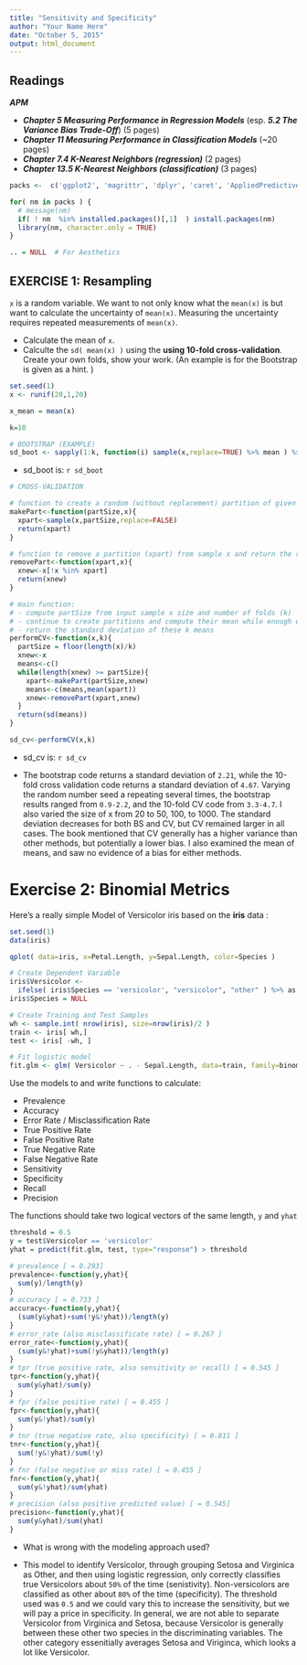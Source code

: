 ```yaml
---
title: "Sensitivity and Specificity"
author: "Your Name Here"
date: "October 5, 2015"
output: html_document
---
```



## Readings

***APM***

- ***Chapter 5 Measuring Performance in Regression Models*** (esp. ***5.2 The Variance Bias Trade-Off***)  (5 pages)
- ***Chapter 11 Measuring Performance in Classification Models*** (~20 pages)
- ***Chapter 7.4 K-Nearest Neighbors (regression)*** (2 pages)
- ***Chapter 13.5 K-Nearest Neighbors (classification)*** (3 pages)


```r
packs <-  c('ggplot2', 'magrittr', 'dplyr', 'caret', 'AppliedPredictiveModeling')

for( nm in packs ) { 
  # message(nm)
  if( ! nm  %in% installed.packages()[,1]  ) install.packages(nm)
  library(nm, character.only = TRUE)
}

.. = NULL  # For Aesthetics

```


## EXERCISE 1: Resampling

`x` is a random variable. We want to not only know what the `mean(x)` is but want to calculate the uncertainty of `mean(x)`.  Measuring the uncertainty requires repeated measurements of `mean(x)`.

- Calculate the mean of `x`.
- Calculte the `sd( mean(x) )` using the **using 10-fold cross-validation**.  Create your own folds, show your work. (An example is for the Bootstrap is given as a hint. )


```r
set.seed(1) 
x <- runif(20,1,20)

x_mean = mean(x)

k=10

# BOOTSTRAP (EXAMPLE)
sd_boot <- sapply(1:k, function(i) sample(x,replace=TRUE) %>% mean ) %>% sd
```

- sd_boot   is: `r sd_boot`

```r
# CROSS-VALIDATION

# function to create a random (without replacement) partition of given size (partSize) from sample x
makePart<-function(partSize,x){
  xpart<-sample(x,partSize,replace=FALSE)
  return(xpart)
}

# function to remove a partition (xpart) from sample x and return the reduced sample (xnew)
removePart<-function(xpart,x){
  xnew<-x[!x %in% xpart]
  return(xnew)
}

# main function: 
# - compute partSize from input sample x size and number of folds (k) 
# - continue to create partitions and compute their mean while enough entries to do so
# - return the standard deviation of these k means
performCV<-function(x,k){
  partSize = floor(length(x)/k)
  xnew<-x
  means<-c()
  while(length(xnew) >= partSize){
    xpart<-makePart(partSize,xnew)
    means<-c(means,mean(xpart))
    xnew<-removePart(xpart,xnew)
  }
  return(sd(means))
}

sd_cv<-performCV(x,k)
```

- sd_cv   is: `r sd_cv`

- The bootstrap code returns a standard deviation of `2.21`, while the 10-fold cross validation code returns a standard deviation of `4.67`.  Varying the random number seed a repeating several times, the bootstrap results ranged from `0.9-2.2`, and the 10-fold CV code from `3.3-4.7`.  I also varied the size of x from 20 to 50, 100, to 1000.  The standard deviation decreases for both BS and CV, but CV remained larger in all cases.  The book mentioned that CV generally has a higher variance than other methods, but potentially a lower bias.  I also examined the mean of means, and saw no evidence of a bias for either methods.

# Exercise 2: Binomial Metrics

Here's a really simple Model of Versicolor iris based on the **iris** data :

```r
set.seed(1)
data(iris)

qplot( data=iris, x=Petal.Length, y=Sepal.Length, color=Species )

# Create Dependent Variable
iris$Versicolor <- 
  ifelse( iris$Species == 'versicolor', "versicolor", "other" ) %>% as.factor
iris$Species = NULL 

# Create Training and Test Samples
wh <- sample.int( nrow(iris), size=nrow(iris)/2 )
train <- iris[ wh,]
test <- iris[ -wh, ]

# Fit logistic model
fit.glm <- glm( Versicolor ~ . - Sepal.Length, data=train, family=binomial )
```

Use the models to and write functions to calculate:

* Prevalence 
* Accuracy
* Error Rate / Misclassification Rate
* True Positive Rate  
* False Positive Rate
* True Negative Rate  
* False Negative Rate 
* Sensitivity 
* Specificity 
* Recall 
* Precision

The functions should take two logical vectors of the same length, `y` and `yhat`

```r
threshold = 0.5
y = test$Versicolor == 'versicolor'
yhat = predict(fit.glm, test, type="response") > threshold

# prevalence [ = 0.293]
prevalence<-function(y,yhat){
  sum(y)/length(y)
}
# accuracy [ = 0.733 ]
accuracy<-function(y,yhat){
  (sum(y&yhat)+sum(!y&!yhat))/length(y)
}
# error_rate (also misclassificate rate) [ = 0.267 ]
error_rate<-function(y,yhat){
  (sum(y&!yhat)+sum(!y&yhat))/length(y)
}
# tpr (true positive rate, also sensitivity or recall) [ = 0.545 ] 
tpr<-function(y,yhat){
  sum(y&yhat)/sum(y)
}
# fpr (false positive rate) [ = 0.455 ]
fpr<-function(y,yhat){
  sum(y&!yhat)/sum(y)
}
# tnr (true negative rate, also specificity) [ = 0.811 ]
tnr<-function(y,yhat){
  sum(!y&!yhat)/sum(!y)
}
# fnr (false negative or miss rate) [ = 0.455 ]
fnr<-function(y,yhat){
  sum(y&!yhat)/sum(yhat)
}
# precision (also positive predicted value) [ = 0.545]
precision<-function(y,yhat){
  sum(y&yhat)/sum(yhat)
}
```

- What is wrong with the modeling approach used?

- This model to identify Versicolor, through grouping Setosa and Virginica as Other, and then using logistic regression, only correctly classifies true Versicolors about `50%` of the time (senistivity).  Non-versicolors are classified as other about `80%` of the time (specificity).  The threshold used was `0.5` and we could vary this to increase the sensitivity, but we will pay a price in specificity.  In general, we are not able to separate Versicolor from Virginica and Setosa, because Versicolor is generally between these other two species in the discriminating variables.  The other category essenitially averages Setosa and Viriginca, which looks a lot like Versicolor. 
